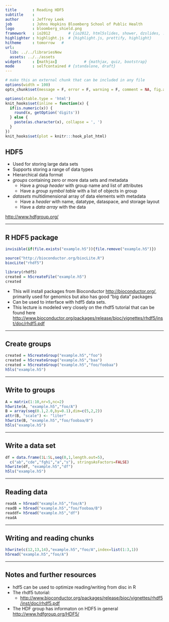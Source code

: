 ```yaml
---
title       : Reading HDF5
subtitle    : 
author      : Jeffrey Leek 
job         : Johns Hopkins Bloomberg School of Public Health
logo        : bloomberg_shield.png
framework   : io2012        # {io2012, html5slides, shower, dzslides, ...}
highlighter : highlight.js  # {highlight.js, prettify, highlight}
hitheme     : tomorrow   # 
url:
  lib: ../../librariesNew
  assets: ../../assets
widgets     : [mathjax]            # {mathjax, quiz, bootstrap}
mode        : selfcontained # {standalone, draft}
---
```



```r
# make this an external chunk that can be included in any file
options(width = 100)
opts_chunk$set(message = F, error = F, warning = F, comment = NA, fig.align = 'center', dpi = 100, tidy = F, cache.path = '.cache/', fig.path = 'fig/', cache=FALSE)

options(xtable.type = 'html')
knit_hooks$set(inline = function(x) {
  if(is.numeric(x)) {
    round(x, getOption('digits'))
  } else {
    paste(as.character(x), collapse = ', ')
  }
})
knit_hooks$set(plot = knitr:::hook_plot_html)
```


## HDF5

* Used for storing large data sets
* Supports storing a range of data types
* Hierarchical data format
* _groups_ containing zero or more data sets and metadata
  * Have a _group header_ with group name and list of attributes
  * Have a _group symbol table_ with a list of objects in group
* _datasets_ multidimensional array of data elements with metadata
  * Have a _header_ with name, datatype, dataspace, and storage layout
  * Have a _data array_ with the data

[http://www.hdfgroup.org/](http://www.hdfgroup.org/)

---


## R HDF5 package

```r
invisible(if(file.exists("example.h5")){file.remove("example.h5")})
```

```r
source("http://bioconductor.org/biocLite.R")
biocLite("rhdf5")
```

```r
library(rhdf5)
created = h5createFile("example.h5")
created
```

* This will install packages from Bioconductor [http://bioconductor.org/](http://bioconductor.org/), primarily used for genomics but also has good "big data" packages
* Can be used to interface with hdf5 data sets. 
* This lecture is modeled very closely on the rhdf5 tutorial that
can be found here [http://www.bioconductor.org/packages/release/bioc/vignettes/rhdf5/inst/doc/rhdf5.pdf](http://www.bioconductor.org/packages/release/bioc/vignettes/rhdf5/inst/doc/rhdf5.pdf)

--- 

## Create groups

```r
created = h5createGroup("example.h5","foo")
created = h5createGroup("example.h5","baa")
created = h5createGroup("example.h5","foo/foobaa")
h5ls("example.h5")
```

---

## Write to groups

```r
A = matrix(1:10,nr=5,nc=2)
h5write(A, "example.h5","foo/A")
B = array(seq(0.1,2.0,by=0.1),dim=c(5,2,2))
attr(B, "scale") <- "liter"
h5write(B, "example.h5","foo/foobaa/B")
h5ls("example.h5")
```

---

## Write a data set 

```r
df = data.frame(1L:5L,seq(0,1,length.out=5),
  c("ab","cde","fghi","a","s"), stringsAsFactors=FALSE)
h5write(df, "example.h5","df")
h5ls("example.h5")
```

---

## Reading data

```r
readA = h5read("example.h5","foo/A")
readB = h5read("example.h5","foo/foobaa/B")
readdf= h5read("example.h5","df")
readA
```


---

## Writing and reading chunks

```r
h5write(c(12,13,14),"example.h5","foo/A",index=list(1:3,1))
h5read("example.h5","foo/A")
```

---

## Notes and further resources

* hdf5 can be used to optimize reading/writing from disc in R
* The rhdf5 tutorial: 
  * [http://www.bioconductor.org/packages/release/bioc/vignettes/rhdf5/inst/doc/rhdf5.pdf](http://www.bioconductor.org/packages/release/bioc/vignettes/rhdf5/inst/doc/rhdf5.pdf)
* The HDF group has informaton on HDF5 in general [http://www.hdfgroup.org/HDF5/](http://www.hdfgroup.org/HDF5/)
